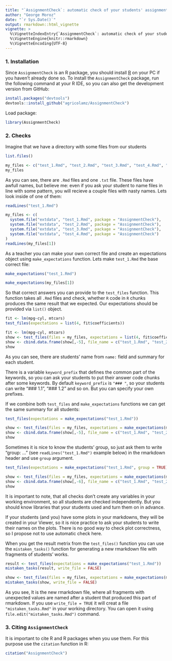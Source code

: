 ```yaml
---
title: "`AssignmentCheck`: automatic check of your students' assignments"
author: "George Moroz"
date: "`r Sys.Date()`"
output: rmarkdown::html_vignette
vignette: >
  %\VignetteIndexEntry{`AssignmentCheck`: automatic check of your students' assignments}
  %\VignetteEngine{knitr::rmarkdown}
  %\VignetteEncoding{UTF-8}
---
```


### 1. Installation
Since `AssignmentCheck` is an R package, you should install [R](https://www.r-project.org/) on your PC if you haven't already done so. To install the `AssignmentCheck` package, run the following command at your R IDE, so you can also get the development version from GitHub:
```r
install.packages("devtools")
devtools::install_github("agricolamz/AssignmentCheck")
```

Load package:
```r
library(AssignmentCheck)
```

### 2. Checks
Imagine that we have a directory with some files from our students
```r
list.files()
```
```r
my_files <- c("test_1.Rmd", "test_2.Rmd", "test_3.Rmd", "test_4.Rmd", "test.txt")
my_files
```

As you can see, there are `.Rmd` files and one `.txt` file. These files have awfull names, but believe me: even if you ask your student to name files in line with some pattern, you will recieve a couple files with nasty names. Lets look inside of one of them:
```r
readLines("test_1.Rmd")
```
```r
my_files <- c(
  system.file("extdata", "test_1.Rmd", package = "AssignmentCheck"),
  system.file("extdata", "test_2.Rmd", package = "AssignmentCheck"),
  system.file("extdata", "test_3.Rmd", package = "AssignmentCheck"),
  system.file("extdata", "test_4.Rmd", package = "AssignmentCheck")
)
readLines(my_files[1])
```

As a teacher you can make your own correct file and create an expectations object using `make_expectations` function. Lets make `test_1.Rmd` the base correct file:

```r
make_expectations("test_1.Rmd")
```
```r
make_expectations(my_files[1])
```

So that correct answers you can provide to the `test_files` function. This function takes all `.Rmd` files and check, whether `R` code in `R` chunks produces the same result that we expected. Our expectations should be provided via `list()` object.

```r
fit <- lm(mpg~cyl, mtcars)
test_files(expectations = list(4, fit$coefficients))
```
```r
fit <- lm(mpg~cyl, mtcars)
show <- test_files(files = my_files, expectations = list(4, fit$coefficients))
show <- cbind.data.frame(show[,-5], file_name = c("test_1.Rmd", "test_2.Rmd", "test_3.Rmd", "test_4.Rmd"))
show
```

As you can see, there are students' name from `name:` field and summary for each student.

There is a variable `keyword_prefix` that defines the common part of the keywords, so you can ask your students to put their answer code chunks after some keywords. By default `keyword_prefix` is `"### "`, so your students can write "### 1.1", "### 1.2" and so on. But you can specify your own prefixes.

If we combine both `test_files` and `make_expectations` functions we can get the same summary for all students:

```r
test_files(expectations = make_expectations("test_1.Rmd"))
```
```r
show <- test_files(files = my_files, expectations = make_expectations(my_files[1]))
show <- cbind.data.frame(show[,-5], file_name = c("test_1.Rmd", "test_2.Rmd", "test_3.Rmd", "test_4.Rmd"))
show
```

Sometimes it is nice to know the students' group, so just ask them to write "group: ..." (see `readLines("test_1.Rmd")` example below) in the rmarkdown header and use `group` argument.

```r
test_files(expectations = make_expectations("test_1.Rmd", group = TRUE))
```
```r
show <- test_files(files = my_files, expectations = make_expectations(my_files[1]), group = TRUE)
show <- cbind.data.frame(show[,-6], file_name = c("test_1.Rmd", "test_2.Rmd", "test_3.Rmd", "test_4.Rmd"))
show
```

It is important to note, that all checks don't create any variables in your working environment, so all students are checked independently. But you should know libraries that your students used and turn them on in advance.

If your students (and you) have some plots in your markdowns, they will be created in your Viewer, so it is nice practice to ask your students to write their names on the plots. There is no good way to check plot correctness, so I propose not to use automatic check here.

When you get the result metrix from the `test_files()` function you can use the `mistaken_tasks()` function for generating a new rmarkdown file with fragments of students' works.

```r
result <- test_files(expectations = make_expectations("test_1.Rmd"))
mistaken_tasks(result, write_file = FALSE)
```
```r
show <- test_files(files = my_files, expectations = make_expectations(my_files[1]))
mistaken_tasks(show, write_file = FALSE)
```

As you see, It is the new rmarkdown file, where all fragments with unexpected values are named after a student that produced this part of rmarkdown. If you use `write_file = TRUE` it will creat a file `"mistaken_tasks.Rmd"` in your working directory. You can open it using `file.edit("mistaken_tasks.Rmd")` command.

### 3. Citing `AssignmentCheck`
It is important to cite R and R packages when you use them. For this purpose use the `citation` function in R:
```r
citation("AssignmentCheck")
```
